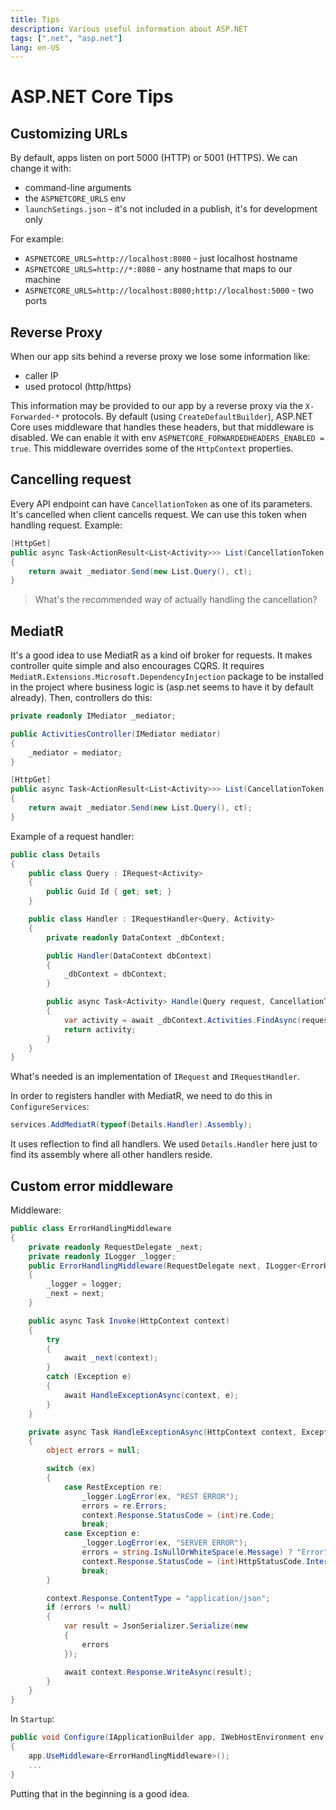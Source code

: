 ```yaml
---
title: Tips
description: Various useful information about ASP.NET
tags: [".net", "asp.net"]
lang: en-US
---
```


# ASP.NET Core Tips

## Customizing URLs

By default, apps listen on port 5000 (HTTP) or 5001 (HTTPS). We can change it with:

- command-line arguments
- the `ASPNETCORE_URLS` env
- `launchSetings.json` - it's not included in a publish, it's for development
  only

For example:

- `ASPNETCORE_URLS=http://localhost:8080` - just localhost hostname
- `ASPNETCORE_URLS=http://*:8080` - any hostname that maps to our machine
- `ASPNETCORE_URLS=http://localhost:8080;http://localhost:5000` - two ports

## Reverse Proxy

When our app sits behind a reverse proxy we lose some information like:

- caller IP
- used protocol (http/https)

This information may be provided to our app by a reverse proxy via the
`X-Forwarded-*` protocols. By default (using `CreateDefaultBuilder`), ASP.NET
Core uses middleware that handles these headers, but that middleware is
disabled. We can enable it with env `ASPNETCORE_FORWARDEDHEADERS_ENABLED =
true`. This middleware overrides some of the `HttpContext` properties.

## Cancelling request

Every API endpoint can have `CancellationToken` as one of its parameters. It's
cancelled when client cancells request. We can use this token when handling
request. Example:

```csharp
[HttpGet]
public async Task<ActionResult<List<Activity>>> List(CancellationToken ct)
{
    return await _mediator.Send(new List.Query(), ct);
}
```

> What's the recommended way of actually handling the cancellation?

## MediatR

It's a good idea to use MediatR as a kind oif broker for requests. It makes
controller quite simple and also encourages CQRS. It requires
`MediatR.Extensions.Microsoft.DependencyInjection` package to be installed in
the project where business logic is (asp.net seems to have it by default
already). Then, controllers do this:

```csharp
private readonly IMediator _mediator;

public ActivitiesController(IMediator mediator)
{
    _mediator = mediator;
}

[HttpGet]
public async Task<ActionResult<List<Activity>>> List(CancellationToken ct)
{
    return await _mediator.Send(new List.Query(), ct);
}
```

Example of a request handler:

```csharp
public class Details
{
    public class Query : IRequest<Activity>
    {
        public Guid Id { get; set; }
    }

    public class Handler : IRequestHandler<Query, Activity>
    {
        private readonly DataContext _dbContext;

        public Handler(DataContext dbContext)
        {
            _dbContext = dbContext;
        }

        public async Task<Activity> Handle(Query request, CancellationToken cancellationToken)
        {
            var activity = await _dbContext.Activities.FindAsync(request.Id);
            return activity;
        }
    }
}
```

What's needed is an implementation of `IRequest` and `IRequestHandler`.

In order to registers handler with MediatR, we need to do this in
`ConfigureServices`:

```csharp
services.AddMediatR(typeof(Details.Handler).Assembly);
```

It uses reflection to find all handlers. We used `Details.Handler` here just to
find its assembly where all other handlers reside.

## Custom error middleware

Middleware:

```csharp
public class ErrorHandlingMiddleware
{
    private readonly RequestDelegate _next;
    private readonly ILogger _logger;
    public ErrorHandlingMiddleware(RequestDelegate next, ILogger<ErrorHandlingMiddleware> logger)
    {
        _logger = logger;
        _next = next;
    }

    public async Task Invoke(HttpContext context)
    {
        try
        {
            await _next(context);
        }
        catch (Exception e)
        {
            await HandleExceptionAsync(context, e);
        }
    }

    private async Task HandleExceptionAsync(HttpContext context, Exception ex)
    {
        object errors = null;

        switch (ex)
        {
            case RestException re:
                _logger.LogError(ex, "REST ERROR");
                errors = re.Errors;
                context.Response.StatusCode = (int)re.Code;
                break;
            case Exception e:
                _logger.LogError(ex, "SERVER ERROR");
                errors = string.IsNullOrWhiteSpace(e.Message) ? "Error" : e.Message;
                context.Response.StatusCode = (int)HttpStatusCode.InternalServerError;
                break;
        }

        context.Response.ContentType = "application/json";
        if (errors != null)
        {
            var result = JsonSerializer.Serialize(new
            {
                errors
            });

            await context.Response.WriteAsync(result);
        }
    }
}
```

In `Startup`:

```csharp
public void Configure(IApplicationBuilder app, IWebHostEnvironment env)
{
    app.UseMiddleware<ErrorHandlingMiddleware>();
    ...
}
```

Putting that in the beginning is a good idea.